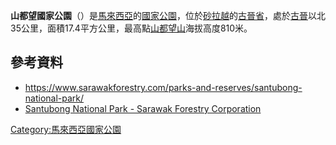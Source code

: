 {{No footnotes|time=2021-04-09T03:06:09+00:00}}
{{Infobox protected area 
| name = 山都望国家公园
| iucn_category =
| photo = Santubong Peninsula seen from Santubong River (15850215991).jpg
| photo_caption = 
| map = Borneo
| map_caption = 
| map_width = 
| label = '''山都望'''
| label_position = top
| location = {{MAS}} {{Sarawak}}
| nearest_city = [[古晋|古晋]]
| coordinates = {{coord|1.762845|N|110.322300|E|format=dms|display=inline,title}}
| area_km2 = 17.4
| established = 
| visitation_num = 
| visitation_year = 
| governing_body =
}}

'''山都望國家公園'''（{{lang-ms|Taman Negara Santubong}}）是[[馬來西亞|馬來西亞]]的[[國家公園|國家公園]]，位於[[砂拉越|砂拉越]]的[[古晉省|古晉省]]，處於[[古晉|古晉]]以北35公里，面積17.4平方公里，最高點[[山都望山|山都望山]]海拔高度810米。

==參考資料==
{{Portal|马来西亚}}
* https://www.sarawakforestry.com/parks-and-reserves/santubong-national-park/ {{Wayback|url=https://www.sarawakforestry.com/parks-and-reserves/santubong-national-park/ |date=20210507142828 }}
* [https://www.sarawakforestry.com/parks-and-reserves/santubong-national-park/ Santubong National Park - Sarawak Forestry Corporation] {{Wayback|url=https://www.sarawakforestry.com/parks-and-reserves/santubong-national-park/ |date=20210507142828 }}

{{Malaysia-geo-stub}}
{{马来西亚国家公园}}
[[Category:馬來西亞國家公園|Category:馬來西亞國家公園]]